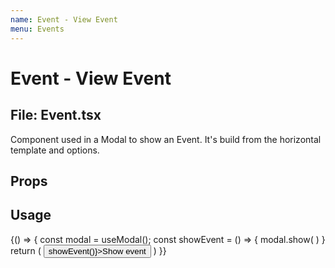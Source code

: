 ```yaml
---
name: Event - View Event
menu: Events
---
```



# Event - View Event
## File: Event.tsx

Component used in a Modal to show an Event. It's build from the horizontal template and options.

## Props

<Props of={Event} />

## Usage

<Playground>
  {() => {
    const modal = useModal();
    const showEvent = () => {
        modal.show(
            <Event
                title="Test title"
                start={new Date()}
                end={new Date()}
                resource={{
                  eventId: 1,
                  location: {
                      id: 2,
                      name: "Grønmo",
                      hours: {
                          MONDAY: ["07:00:00Z", "20:00:00Z"],
                          TUESDAY: ["07:00:00Z", "20:00:00Z"],
                          WEDNESDAY: ["07:00:00Z", "20:00:00Z"],
                          THURSDAY: ["07:00:00Z", "20:00:00Z"],
                          FRIDAY: ["07:00:00Z", "20:00:00Z"],
                      },
                  },
                  partner: {
                      id: 1,
                      name: 'Fretex',
                      description: "...",
                      phone: "40400040",
                      email: "test@knowit.no",
                  },
                  weight: 100,
                  message: {
                      start: new Date(),
                      end: new Date(),
                      text: 'Tar ikke i mot barneleker ifm. Covid-19 tiltak.',
                  },
                  recurrenceRule: null
                }}
            />
        )
    }
    return (
        <button onClick={() => showEvent()}>Show event</button>
    )
  }}
</Playground>
